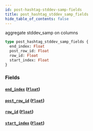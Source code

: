```yaml
---
id: post-hashtag-stddev-samp-fields
title: post_hashtag_stddev_samp_fields
hide_table_of_contents: false
---
```


aggregate stddev_samp on columns

```graphql
type post_hashtag_stddev_samp_fields {
  end_index: Float
  post_row_id: Float
  row_id: Float
  start_index: Float
}
```

### Fields

#### [`end_index`](#) ([`Float`](../scalars/float))

#### [`post_row_id`](#) ([`Float`](../scalars/float))

#### [`row_id`](#) ([`Float`](../scalars/float))

#### [`start_index`](#) ([`Float`](../scalars/float))
